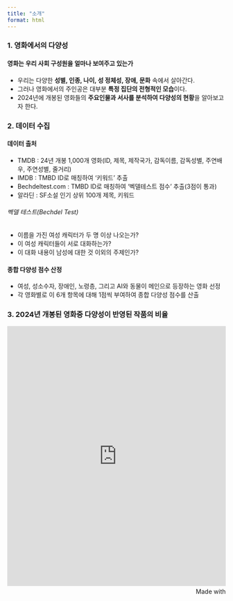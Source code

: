 ```yaml
---
title: "소개"  
format: html
---
```





### 1. 영화에서의 다양성





#### 영화는 우리 사회 구성원을 얼마나 보여주고 있는가

- 우리는 다양한 **성별, 인종, 나이, 성 정체성, 장애, 문화** 속에서 살아간다.  
- 그러나 영화에서의 주인공은 대부분 **특정 집단의 전형적인 모습**이다.  
- 2024년에 개봉된 영화들의 **주요인물과 서사를 분석하여 다양성의 현황**을 알아보고자 한다.  




### 2. 데이터 수집

#### 데이터 출처

- TMDB : 24년 개봉 1,000개 영화(ID, 제목, 제작국가, 감독이름, 감독성별, 주연배우, 주연성별, 줄거리)
- IMDB : TMBD ID로 매칭하여 '키워드' 추출
- Bechdeltest.com : TMBD ID로 매칭하여 '벡델테스트 점수' 추출(3점이 통과)
- 알라딘 : SF소설 인기 상위 100개 제목, 키워드

######  벡델 테스트(Bechdel Test)

- 이름을 가진 여성 캐릭터가 두 명 이상 나오는가?
- 이 여성 캐릭터들이 서로 대화하는가? 
- 이 대화 내용이 남성에 대한 것 이외의 주제인가?


#### 종합 다양성 점수 산정

- 여성, 성소수자, 장애인, 노령층, 그리고 AI와 동물이 메인으로 등장하는 영화 선정  
- 각 영화별로 이 6개 항목에 대해 1점씩 부여하여 종합 다양성 점수를 산출




### 3. 2024년 개봉된 영화중 다양성이 반영된 작품의 비율

<iframe src='https://flo.uri.sh/visualisation/23754794/embed' title='Interactive or visual content' class='flourish-embed-iframe' frameborder='0' scrolling='no' style='width:100%;height:600px;' sandbox='allow-same-origin allow-forms allow-scripts allow-downloads allow-popups allow-popups-to-escape-sandbox allow-top-navigation-by-user-activation'></iframe><div style='width:100%!;margin-top:4px!important;text-align:right!important;'><a class='flourish-credit' href='https://public.flourish.studio/visualisation/23754794/?utm_source=embed&utm_campaign=visualisation/23754794' target='_top' style='text-decoration:none!important'><img alt='Made with Flourish' src='https://public.flourish.studio/resources/made_with_flourish.svg' style='width:105px!important;height:16px!important;border:none!important;margin:0!important;'> </a></div>
